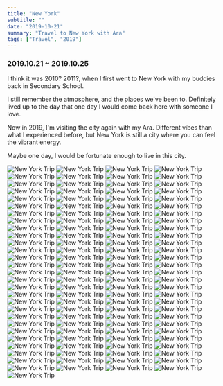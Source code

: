 ```yaml
---
title: "New York"
subtitle: ""
date: "2019-10-21"
summary: "Travel to New York with Ara"
tags: ["Travel", "2019"]
---
```



### 2019.10.21 ~ 2019.10.25

I think it was 2010? 2011?, when I first went to New York with my buddies back in Secondary School.

I still remember the atmosphere, and the places we've been to.
Definitely lived up to the day that one day I would come back here with someone I love.

Now in 2019, I'm visiting the city again with my Ara.
Different vibes than what I experienced before, but New York is still a city where you can feel the vibrant energy.

Maybe one day, I would be fortunate enough to live in this city.

<div className="mx-auto max-w-lg">
  <Image
    width={1080}
    height={1440}
    src="/images/personal/2019-oct-newyork/1.jpg"
    alt="New York Trip"
  />
  <Image
    width={1080}
    height={1440}
    src="/images/personal/2019-oct-newyork/2.jpg"
    alt="New York Trip"
  />
  <Image
    width={1080}
    height={1440}
    src="/images/personal/2019-oct-newyork/3.jpg"
    alt="New York Trip"
  />
  <Image
    width={1080}
    height={1440}
    src="/images/personal/2019-oct-newyork/4.jpg"
    alt="New York Trip"
  />
  <Image
    width={1080}
    height={1440}
    src="/images/personal/2019-oct-newyork/5.jpg"
    alt="New York Trip"
  />
  <Image
    width={1080}
    height={1440}
    src="/images/personal/2019-oct-newyork/6.jpg"
    alt="New York Trip"
  />
  <Image
    width={1080}
    height={1440}
    src="/images/personal/2019-oct-newyork/7.jpg"
    alt="New York Trip"
  />
  <Image
    width={1080}
    height={1440}
    src="/images/personal/2019-oct-newyork/8.jpg"
    alt="New York Trip"
  />
  <Image
    width={1080}
    height={1440}
    src="/images/personal/2019-oct-newyork/9.jpg"
    alt="New York Trip"
  />
  <Image
    width={1080}
    height={1440}
    src="/images/personal/2019-oct-newyork/10.jpg"
    alt="New York Trip"
  />
  <Image
    width={1080}
    height={1440}
    src="/images/personal/2019-oct-newyork/11.jpg"
    alt="New York Trip"
  />
  <Image
    width={1080}
    height={1440}
    src="/images/personal/2019-oct-newyork/12.jpg"
    alt="New York Trip"
  />
  <Image
    width={1080}
    height={1440}
    src="/images/personal/2019-oct-newyork/13.jpg"
    alt="New York Trip"
  />
  <Image
    width={1080}
    height={1440}
    src="/images/personal/2019-oct-newyork/14.jpg"
    alt="New York Trip"
  />
  <Image
    width={1080}
    height={1440}
    src="/images/personal/2019-oct-newyork/15.jpg"
    alt="New York Trip"
  />
  <Image
    width={1080}
    height={1440}
    src="/images/personal/2019-oct-newyork/16.jpg"
    alt="New York Trip"
  />
  <Image
    width={1080}
    height={1440}
    src="/images/personal/2019-oct-newyork/17.jpg"
    alt="New York Trip"
  />
  <Image
    width={1080}
    height={1440}
    src="/images/personal/2019-oct-newyork/18.jpg"
    alt="New York Trip"
  />
  <Image
    width={1080}
    height={1440}
    src="/images/personal/2019-oct-newyork/19.jpg"
    alt="New York Trip"
  />
  <Image
    width={1080}
    height={1440}
    src="/images/personal/2019-oct-newyork/20.jpg"
    alt="New York Trip"
  />
  <Image
    width={1080}
    height={1440}
    src="/images/personal/2019-oct-newyork/21.jpg"
    alt="New York Trip"
  />
  <Image
    width={1080}
    height={1440}
    src="/images/personal/2019-oct-newyork/22.jpg"
    alt="New York Trip"
  />
  <Image
    width={1080}
    height={1440}
    src="/images/personal/2019-oct-newyork/23.jpeg"
    alt="New York Trip"
  />
  <Image
    width={1080}
    height={1440}
    src="/images/personal/2019-oct-newyork/24.jpg"
    alt="New York Trip"
  />
  <Image
    width={1080}
    height={1440}
    src="/images/personal/2019-oct-newyork/25.jpg"
    alt="New York Trip"
  />
  <Image
    width={1080}
    height={1440}
    src="/images/personal/2019-oct-newyork/26.jpg"
    alt="New York Trip"
  />
  <Image
    width={1080}
    height={1440}
    src="/images/personal/2019-oct-newyork/27.jpg"
    alt="New York Trip"
  />
  <Image
    width={1080}
    height={1440}
    src="/images/personal/2019-oct-newyork/28.jpg"
    alt="New York Trip"
  />
  <Image
    width={1080}
    height={1440}
    src="/images/personal/2019-oct-newyork/29.jpg"
    alt="New York Trip"
  />
  <Image
    width={1080}
    height={1440}
    src="/images/personal/2019-oct-newyork/30.jpg"
    alt="New York Trip"
  />
  <Image
    width={1080}
    height={1440}
    src="/images/personal/2019-oct-newyork/31.jpg"
    alt="New York Trip"
  />
  <Image
    width={1080}
    height={1440}
    src="/images/personal/2019-oct-newyork/32.jpg"
    alt="New York Trip"
  />
  <Image
    width={1080}
    height={1440}
    src="/images/personal/2019-oct-newyork/33.jpg"
    alt="New York Trip"
  />
  <Image
    width={1080}
    height={1440}
    src="/images/personal/2019-oct-newyork/34.jpg"
    alt="New York Trip"
  />
  <Image
    width={1080}
    height={1440}
    src="/images/personal/2019-oct-newyork/35.jpg"
    alt="New York Trip"
  />
  <Image
    width={1080}
    height={1440}
    src="/images/personal/2019-oct-newyork/36.jpg"
    alt="New York Trip"
  />
  <Image
    width={1080}
    height={1440}
    src="/images/personal/2019-oct-newyork/37.jpg"
    alt="New York Trip"
  />
  <Image
    width={1080}
    height={1440}
    src="/images/personal/2019-oct-newyork/38.jpg"
    alt="New York Trip"
  />
  <Image
    width={1080}
    height={1440}
    src="/images/personal/2019-oct-newyork/39.jpg"
    alt="New York Trip"
  />
  <Image
    width={1080}
    height={1440}
    src="/images/personal/2019-oct-newyork/40.jpg"
    alt="New York Trip"
  />
  <Image
    width={1080}
    height={1440}
    src="/images/personal/2019-oct-newyork/41.jpg"
    alt="New York Trip"
  />
  <Image
    width={1080}
    height={1440}
    src="/images/personal/2019-oct-newyork/42.jpg"
    alt="New York Trip"
  />
  <Image
    width={1080}
    height={1440}
    src="/images/personal/2019-oct-newyork/43.jpg"
    alt="New York Trip"
  />
  <Image
    width={1080}
    height={1440}
    src="/images/personal/2019-oct-newyork/44.jpg"
    alt="New York Trip"
  />
  <Image
    width={1080}
    height={1440}
    src="/images/personal/2019-oct-newyork/45.jpg"
    alt="New York Trip"
  />
  <Image
    width={1080}
    height={1440}
    src="/images/personal/2019-oct-newyork/46.jpg"
    alt="New York Trip"
  />
  <Image
    width={1080}
    height={1440}
    src="/images/personal/2019-oct-newyork/47.jpg"
    alt="New York Trip"
  />
  <Image
    width={1080}
    height={1440}
    src="/images/personal/2019-oct-newyork/48.jpg"
    alt="New York Trip"
  />
  <Image
    width={1080}
    height={1440}
    src="/images/personal/2019-oct-newyork/49.jpg"
    alt="New York Trip"
  />
  <Image
    width={1080}
    height={1440}
    src="/images/personal/2019-oct-newyork/50.jpg"
    alt="New York Trip"
  />
  <Image
    width={1080}
    height={1440}
    src="/images/personal/2019-oct-newyork/51.jpg"
    alt="New York Trip"
  />
  <Image
    width={1080}
    height={1440}
    src="/images/personal/2019-oct-newyork/52.jpg"
    alt="New York Trip"
  />
  <Image
    width={1080}
    height={1440}
    src="/images/personal/2019-oct-newyork/53.jpg"
    alt="New York Trip"
  />
  <Image
    width={1080}
    height={1440}
    src="/images/personal/2019-oct-newyork/54.jpg"
    alt="New York Trip"
  />
  <Image
    width={1080}
    height={1440}
    src="/images/personal/2019-oct-newyork/55.jpg"
    alt="New York Trip"
  />
  <Image
    width={1080}
    height={1440}
    src="/images/personal/2019-oct-newyork/56.jpg"
    alt="New York Trip"
  />
  <Image
    width={1080}
    height={1440}
    src="/images/personal/2019-oct-newyork/57.jpg"
    alt="New York Trip"
  />
  <Image
    width={1080}
    height={1440}
    src="/images/personal/2019-oct-newyork/58.jpg"
    alt="New York Trip"
  />
  <Image
    width={1080}
    height={1440}
    src="/images/personal/2019-oct-newyork/59.jpg"
    alt="New York Trip"
  />
  <Image
    width={1080}
    height={1440}
    src="/images/personal/2019-oct-newyork/60.jpg"
    alt="New York Trip"
  />
  <Image
    width={1080}
    height={1440}
    src="/images/personal/2019-oct-newyork/61.jpg"
    alt="New York Trip"
  />
  <Image
    width={1080}
    height={1440}
    src="/images/personal/2019-oct-newyork/62.jpg"
    alt="New York Trip"
  />
  <Image
    width={1080}
    height={1440}
    src="/images/personal/2019-oct-newyork/63.jpg"
    alt="New York Trip"
  />
  <Image
    width={1080}
    height={1440}
    src="/images/personal/2019-oct-newyork/64.jpg"
    alt="New York Trip"
  />
  <Image
    width={1080}
    height={1440}
    src="/images/personal/2019-oct-newyork/65.jpg"
    alt="New York Trip"
  />
  <Image
    width={1080}
    height={1440}
    src="/images/personal/2019-oct-newyork/66.jpg"
    alt="New York Trip"
  />
  <Image
    width={1080}
    height={1440}
    src="/images/personal/2019-oct-newyork/67.jpg"
    alt="New York Trip"
  />
  <Image
    width={1080}
    height={1440}
    src="/images/personal/2019-oct-newyork/68.jpg"
    alt="New York Trip"
  />
  <Image
    width={1080}
    height={1440}
    src="/images/personal/2019-oct-newyork/69.jpg"
    alt="New York Trip"
  />
  <Image
    width={1080}
    height={1440}
    src="/images/personal/2019-oct-newyork/70.jpg"
    alt="New York Trip"
  />
  <Image
    width={1080}
    height={1440}
    src="/images/personal/2019-oct-newyork/71.jpg"
    alt="New York Trip"
  />
  <Image
    width={1080}
    height={1440}
    src="/images/personal/2019-oct-newyork/72.jpg"
    alt="New York Trip"
  />
  <Image
    width={1080}
    height={1440}
    src="/images/personal/2019-oct-newyork/73.jpg"
    alt="New York Trip"
  />
  <Image
    width={1080}
    height={1440}
    src="/images/personal/2019-oct-newyork/74.jpg"
    alt="New York Trip"
  />
  <Image
    width={1080}
    height={1440}
    src="/images/personal/2019-oct-newyork/75.jpg"
    alt="New York Trip"
  />
  <Image
    width={1080}
    height={1440}
    src="/images/personal/2019-oct-newyork/76.jpg"
    alt="New York Trip"
  />
  <Image
    width={1080}
    height={1440}
    src="/images/personal/2019-oct-newyork/77.jpg"
    alt="New York Trip"
  />
  <Image
    width={1080}
    height={1440}
    src="/images/personal/2019-oct-newyork/78.jpg"
    alt="New York Trip"
  />
  <Image
    width={1080}
    height={1440}
    src="/images/personal/2019-oct-newyork/79.jpg"
    alt="New York Trip"
  />
  <Image
    width={1080}
    height={1440}
    src="/images/personal/2019-oct-newyork/80.jpg"
    alt="New York Trip"
  />
  <Image
    width={1080}
    height={1440}
    src="/images/personal/2019-oct-newyork/81.jpg"
    alt="New York Trip"
  />
  <Image
    width={1080}
    height={1440}
    src="/images/personal/2019-oct-newyork/82.jpg"
    alt="New York Trip"
  />
  <Image
    width={1080}
    height={1440}
    src="/images/personal/2019-oct-newyork/83.jpg"
    alt="New York Trip"
  />
  <Image
    width={1080}
    height={1440}
    src="/images/personal/2019-oct-newyork/84.jpg"
    alt="New York Trip"
  />
  <Image
    width={1080}
    height={1440}
    src="/images/personal/2019-oct-newyork/85.jpg"
    alt="New York Trip"
  />
  <Image
    width={1080}
    height={1440}
    src="/images/personal/2019-oct-newyork/86.jpg"
    alt="New York Trip"
  />
  <Image
    width={1080}
    height={1440}
    src="/images/personal/2019-oct-newyork/87.jpg"
    alt="New York Trip"
  />
  <Image
    width={1080}
    height={1440}
    src="/images/personal/2019-oct-newyork/88.jpg"
    alt="New York Trip"
  />
  <Image
    width={1080}
    height={1440}
    src="/images/personal/2019-oct-newyork/89.jpg"
    alt="New York Trip"
  />
  <Image
    width={1080}
    height={1440}
    src="/images/personal/2019-oct-newyork/90.jpg"
    alt="New York Trip"
  />
  <Image
    width={1080}
    height={1440}
    src="/images/personal/2019-oct-newyork/91.jpg"
    alt="New York Trip"
  />
  <Image
    width={1080}
    height={1440}
    src="/images/personal/2019-oct-newyork/92.jpg"
    alt="New York Trip"
  />
  <Image
    width={1080}
    height={1440}
    src="/images/personal/2019-oct-newyork/93.jpg"
    alt="New York Trip"
  />
  <Image
    width={1080}
    height={1440}
    src="/images/personal/2019-oct-newyork/94.jpg"
    alt="New York Trip"
  />
  <Image
    width={1080}
    height={1440}
    src="/images/personal/2019-oct-newyork/95.jpg"
    alt="New York Trip"
  />
  <Image
    width={1080}
    height={1440}
    src="/images/personal/2019-oct-newyork/96.jpg"
    alt="New York Trip"
  />
  <Image
    width={1080}
    height={1440}
    src="/images/personal/2019-oct-newyork/97.jpg"
    alt="New York Trip"
  />
  <Image
    width={1080}
    height={1440}
    src="/images/personal/2019-oct-newyork/98.jpg"
    alt="New York Trip"
  />
  <Image
    width={1080}
    height={1440}
    src="/images/personal/2019-oct-newyork/99.jpg"
    alt="New York Trip"
  />
  <Image
    width={1080}
    height={1440}
    src="/images/personal/2019-oct-newyork/100.jpeg"
    alt="New York Trip"
  />
  <Image
    width={1080}
    height={1440}
    src="/images/personal/2019-oct-newyork/101.jpeg"
    alt="New York Trip"
  />
  <Image
    width={1080}
    height={1440}
    src="/images/personal/2019-oct-newyork/102.jpg"
    alt="New York Trip"
  />
  <Image
    width={1080}
    height={1440}
    src="/images/personal/2019-oct-newyork/103.jpg"
    alt="New York Trip"
  />
  <Image
    width={1080}
    height={1440}
    src="/images/personal/2019-oct-newyork/104.jpg"
    alt="New York Trip"
  />
  <Image
    width={1080}
    height={1440}
    src="/images/personal/2019-oct-newyork/105.jpg"
    alt="New York Trip"
  />
  <Image
    width={1080}
    height={1440}
    src="/images/personal/2019-oct-newyork/106.jpg"
    alt="New York Trip"
  />
  <Image
    width={1080}
    height={1440}
    src="/images/personal/2019-oct-newyork/107.jpg"
    alt="New York Trip"
  />
  <Image
    width={1080}
    height={1440}
    src="/images/personal/2019-oct-newyork/108.jpg"
    alt="New York Trip"
  />
  <Image
    width={1080}
    height={1440}
    src="/images/personal/2019-oct-newyork/109.jpg"
    alt="New York Trip"
  />
  <Image
    width={1080}
    height={1440}
    src="/images/personal/2019-oct-newyork/110.jpg"
    alt="New York Trip"
  />
  <Image
    width={1080}
    height={1440}
    src="/images/personal/2019-oct-newyork/111.jpg"
    alt="New York Trip"
  />
  <Image
    width={1080}
    height={1440}
    src="/images/personal/2019-oct-newyork/112.jpeg"
    alt="New York Trip"
  />
  <Image
    width={1080}
    height={1440}
    src="/images/personal/2019-oct-newyork/113.jpg"
    alt="New York Trip"
  />
</div>
